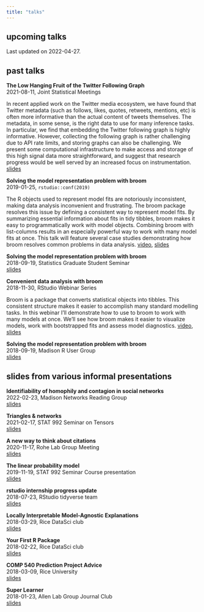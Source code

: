 ```yaml
---
title: "talks"
---
```


## upcoming talks

Last updated on 2022-04-27.

## past talks

**The Low Hanging Fruit of the Twitter Following Graph**  
2021-08-11, Joint Statistical Meetings

In recent applied work on the Twitter media ecosystem, we have found that Twitter metadata (such as follows, likes, quotes, retweets, mentions, etc) is often more informative than the actual content of tweets themselves. The metadata, in some sense, is the right data to use for many inference tasks. In particular, we find that embedding the Twitter following graph is highly informative. However, collecting the following graph is rather challenging due to API rate limits, and storing graphs can also be challenging. We present some computational infrastructure to make access and storage of this high signal data more straightforward, and suggest that research progress would be well served by an increased focus on instrumentation. [slides](https://github.com/alexpghayes/JSM2021)

**Solving the model representation problem with broom**  
2019-01-25, `rstudio::conf(2019)`  

The R objects used to represent model fits are notoriously inconsistent, making data analysis inconvenient and frustrating. The broom package resolves this issue by defining a consistent way to represent model fits. By summarizing essential information about fits in tidy tibbles, broom makes it easy to programmatically work with model objects. Combining broom with list-columns results in an especially powerful way to work with many model fits at once. This talk will feature several case studies demonstrating how broom resolves common problems in data analysis. [video](https://resources.rstudio.com/rstudio-conf-2019/solving-the-model-representation-problem-with-broom), [slides](https://github.com/alexpghayes/rstudioconf2019-broom-talk)

**Solving the model representation problem with broom**  
2018-09-19, Statistics Graduate Student Seminar  
[slides](https://github.com/alexpghayes/sgsa-seminar-broom-talk)

**Convenient data analysis with broom**  
2018-11-30, RStudio Webinar Series  

Broom is a package that converts statistical objects into tibbles. This consistent structure makes it easier to accomplish many standard modelling tasks. In this webinar I'll demonstrate how to use to broom to work with many models at once. We'll see how broom makes it easier to visualize models, work with bootstrapped fits and assess model diagnostics. [video](https://resources.rstudio.com/webinars/convenient-analysis-with-broom-alex-hayes), [slides](https://github.com/alexpghayes/rstudio-webinar-broom)

**Solving the model representation problem with broom**  
2018-09-19, Madison R User Group  
[slides](https://github.com/alexpghayes/madison-r-user-group-broom-talk)

## slides from various informal presentations

**Identifiability of homophily and contagion in social networks**  
2022-02-23, Madison Networks Reading Group  
[slides](https://github.com/alexpghayes/2022-02-23-networks-reading-contagion)

**Triangles & networks**  
2021-02-17, STAT 992 Seminar on Tensors  
[slides](https://github.com/alexpghayes/stat992-tensor-seminar-triangles-slides)

**A new way to think about citations**  
2020-11-17, Rohe Lab Group Meeting  
[slides](https://github.com/alexpghayes/rohe-lab-citation-impute-slides)

**The linear probability model**  
2019-11-19, STAT 992 Seminar Course presentation  
[slides](https://github.com/alexpghayes/linear-probability-model)

**rstudio internship progress update**  
2018-07-23, RStudio tidyverse team  
[slides](https://github.com/alexpghayes/rstudio-internship-broom-progress-update)

**Locally Interpretable Model-Agnostic Explanations**  
2018-03-29, Rice DataSci club  
[slides](https://github.com/alexpghayes/rice-data-sci-lime-talk)

**Your First R Package**  
2018-02-22, Rice DataSci club  
[slides](https://github.com/alexpghayes/rice-data-sci-first-r-package-workshop)

**COMP 540 Prediction Project Advice**  
2018-03-09, Rice University  
[slides](https://github.com/alexpghayes/comp540-kaggle-project-advice)

**Super Learner**  
2018-01-23, Allen Lab Group Journal Club  
[slides](https://github.com/alexpghayes/allen-journal-club-superlearner-slides)
